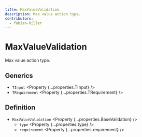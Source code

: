 ```yaml
---
title: MaxValueValidation
description: Max value action type.
contributors:
  - fabian-hiller
---
```



# MaxValueValidation

Max value action type.

## Generics

- `TInput` <Property {...properties.TInput} />
- `TRequirement` <Property {...properties.TRequirement} />

## Definition

- `MaxValueValidation` <Property {...properties.BaseValidation} />
  - `type` <Property {...properties.type} />
  - `requirement` <Property {...properties.requirement} />
